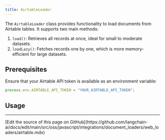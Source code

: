 ```yaml
---
title: AirtableLoader
---
```


The `AirtableLoader` class provides functionality to load documents from Airtable tables. It supports two main methods:

1. `load()`: Retrieves all records at once, ideal for small to moderate datasets.
2. `loadLazy()`: Fetches records one by one, which is more memory-efficient for large datasets.

## Prerequisites

Ensure that your Airtable API token is available as an environment variable:

```typescript
process.env.AIRTABLE_API_TOKEN = "YOUR_AIRTABLE_API_TOKEN";
```

## Usage


<AirtableLoader />

---

<Callout icon="pen-to-square" iconType="regular">
  [Edit the source of this page on GitHub](https://github.com/langchain-ai/docs/edit/main/src/oss/javascript/integrations/document_loaders/web_loaders/airtable.mdx)
</Callout>
